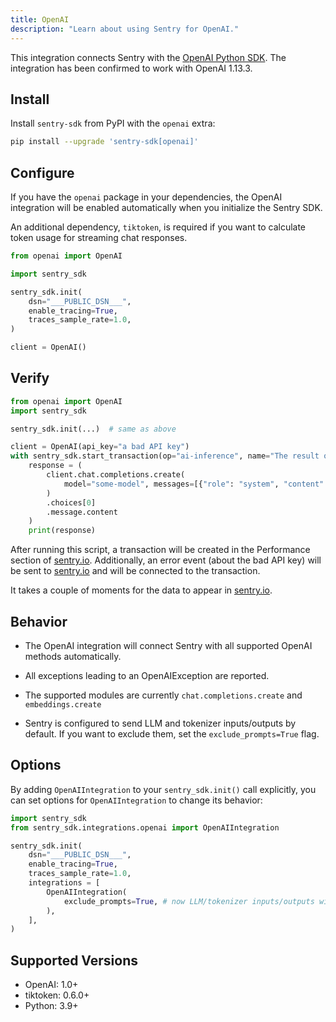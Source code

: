 ```yaml
---
title: OpenAI
description: "Learn about using Sentry for OpenAI."
---
```


This integration connects Sentry with the [OpenAI Python SDK](https://github.com/openai/openai-python).
The integration has been confirmed to work with OpenAI 1.13.3.

## Install

Install `sentry-sdk` from PyPI with the `openai` extra:

```bash
pip install --upgrade 'sentry-sdk[openai]'
```

## Configure

If you have the `openai` package in your dependencies, the OpenAI integration will be enabled automatically when you initialize the Sentry SDK.

An additional dependency, `tiktoken`, is required if you want to calculate token usage for streaming chat responses.

<SignInNote />

```python
from openai import OpenAI

import sentry_sdk

sentry_sdk.init(
    dsn="___PUBLIC_DSN___",
    enable_tracing=True,
    traces_sample_rate=1.0,
)

client = OpenAI()
```

## Verify

```python
from openai import OpenAI
import sentry_sdk

sentry_sdk.init(...)  # same as above

client = OpenAI(api_key="a bad API key")
with sentry_sdk.start_transaction(op="ai-inference", name="The result of the AI inference"):
    response = (
        client.chat.completions.create(
            model="some-model", messages=[{"role": "system", "content": "hello"}]
        )
        .choices[0]
        .message.content
    )
    print(response)
```

After running this script, a transaction will be created in the Performance section of [sentry.io](https://sentry.io). Additionally, an error event (about the bad API key) will be sent to [sentry.io](https://sentry.io) and will be connected to the transaction.

It takes a couple of moments for the data to appear in [sentry.io](https://sentry.io).

## Behavior

- The OpenAI integration will connect Sentry with all supported OpenAI methods automatically.

- All exceptions leading to an OpenAIException are reported.

- The supported modules are currently `chat.completions.create` and `embeddings.create`

- Sentry is configured to send LLM and tokenizer inputs/outputs by default. If you want to exclude them, set the `exclude_prompts=True` flag.

## Options

By adding `OpenAIIntegration` to your `sentry_sdk.init()` call explicitly, you can set options for `OpenAIIntegration` to change its behavior:

```python
import sentry_sdk
from sentry_sdk.integrations.openai import OpenAIIntegration

sentry_sdk.init(
    dsn="___PUBLIC_DSN___",
    enable_tracing=True,
    traces_sample_rate=1.0,
    integrations = [
        OpenAIIntegration(
            exclude_prompts=True, # now LLM/tokenizer inputs/outputs will not be sent to Sentry
        ),
    ],
)
```

## Supported Versions

- OpenAI: 1.0+
- tiktoken: 0.6.0+
- Python: 3.9+
